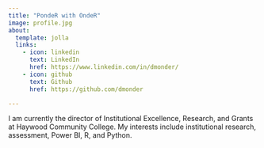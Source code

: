 ```yaml
---
title: "PondeR with OndeR"
image: profile.jpg
about:
  template: jolla
  links:
    - icon: linkedin
      text: LinkedIn
      href: https://www.linkedin.com/in/dmonder/
    - icon: github
      text: Github
      href: https://github.com/dmonder

---
```


I am currently the director of Institutional Excellence, Research, and Grants at Haywood Community College. My interests include institutional research, assessment, Power BI, R, and Python.
